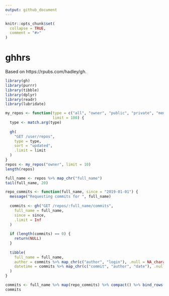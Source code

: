 ```yaml
---
output: github_document
---
```


<!-- README.md is generated from README.Rmd. Please edit that file -->

```r
knitr::opts_chunk$set(
  collapse = TRUE,
  comment = "#>"
)
```

# ghhrs

Based on https://rpubs.com/hadley/gh.

```r
library(gh)
library(purrr)
library(tibble)
library(dplyr)
library(readr)
library(lubridate)
```


```r
my_repos <- function(type = c("all", "owner", "public", "private", "member"), 
                     limit = 100) {
  type <- match.arg(type)
  
  gh(
    "GET /user/repos",
    type = type, 
    sort = "updated",
    .limit = limit
  )
}
repos <- my_repos("owner", limit = 10)
length(repos)

full_name <- repos %>% map_chr("full_name")
tail(full_name, 20)
```

```r
repo_commits <- function(full_name, since = "2019-01-01") {
  message("Requesting commits for ", full_name)
  
  commits <- gh("GET /repos/:full_name/commits", 
    full_name = full_name, 
    since = since,
    .limit = Inf
  )
  
  if (length(commits) == 0) {
    return(NULL)
  }
  
  tibble(
    full_name = full_name,
    author = commits %>% map_chr(c("author", "login"), .null = NA_character_),
    datetime = commits %>% map_chr(c("commit", "author", "date"), .null = NA_character_)
  )
}

commits <- full_name %>% map(repo_commits) %>% compact() %>% bind_rows()
commits
```



